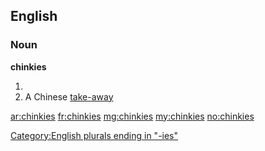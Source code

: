 ==English==

===Noun===
'''chinkies'''

# {{plural of|chinky}}
# A Chinese [[take-away]]

[[Category:English plurals ending in "-ies"]]

[[ar:chinkies]]
[[fr:chinkies]]
[[mg:chinkies]]
[[my:chinkies]]
[[no:chinkies]]
